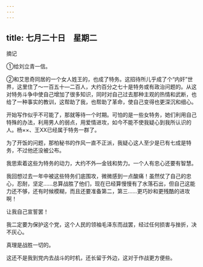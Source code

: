 ```yaml
---
---
---
```

title: 七月二十日　星期二
---




摘记

①给刘立青一信。

②和艾思奇同居的一个女人姓王的，也成了特务。这招待所儿乎成了个“内奸”世界，这里住了～一百五十―二百人，大约百分之七十是特务或有政治问题的。从这对特务斗争中使自己增加了很多知识，同时对自己过去那种主观的热情和武断，也给了一种事实的教训，这帮助了我，也帮助了革命，使自己变得也更深沉和细心。

开始写作似乎不可能了，那就等待一个时期。可怕的是一些女特务，她们利用自己特殊的办法，利用男人的弱点，用爱情进攻，如今不能不使我疑心到我所认识的人。杨××、王XX已经属于特务一群了。

为了开饭的问题，那柏秘书的作风一直不正派，我疑心这人至少是已有七成是特务，不过他还没被公布。

我思索着这些为特务的动力，大约不外―金钱和势力。一个人有忠心还要有智慧。

我回想过去一年中被这些特务们底围攻，微微感到一点酸痛！虽然仗了自己的忠心，忍耐，坚定……总算战胜了他们，现在已经算慢慢有了水落石出，但自己这能力还不够，还有时候模糊，而且还要准备第二，第三……更巧妙和更残酷的进攻啊！

让我自己宣誓罢！

我二定要为保护这个党，这个人民的领袖毛泽东而战罢，经过任何损害与挫折，决不灰心。

真理是战胜一切的。

这还不是我到党内去战斗的时机，还长留于外边，这对于作战更方便些。